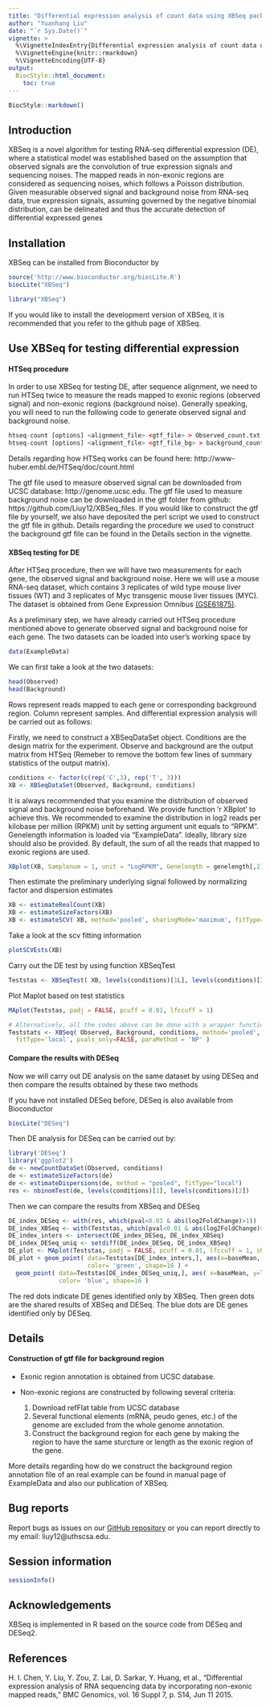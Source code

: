 ```yaml
---
title: "Differential expression analysis of count data using XBSeq package"
author: "Yuanhang Liu"
date: "`r Sys.Date()`"
vignette: >
  %\VignetteIndexEntry{Differential expression analysis of count data using XBSeq package}
  %\VignetteEngine{knitr::rmarkdown}
  %\VignetteEncoding{UTF-8} 
output: 
  BiocStyle::html_document:
    toc: true
---
```


```r
BiocStyle::markdown()
```

## Introduction 

XBSeq is a novel algorithm for testing RNA-seq differential expression (DE), where a statistical model was established based on the assumption that observed signals are the convolution of true expression signals and sequencing noises. The mapped reads in non-exonic regions are considered as sequencing noises, which follows a Poisson distribution. Given measurable observed signal and background noise from RNA-seq data, true expression signals, assuming governed by the negative binomial distribution, can be delineated and thus the accurate detection of differential expressed genes

## Installation 

XBSeq can be installed from Bioconductor by 
```r
source('http://www.bioconductor.org/biocLite.R')
biocLite("XBSeq")
```
```r
library("XBSeq")
```
If you would like to install the development version of XBSeq, it is recommended that you refer to the github page of XBSeq. 

## Use XBSeq for testing differential expression 

#### HTSeq procedure

In order to use XBSeq for testing DE, after sequence alignment, we need to run HTSeq twice to measure the reads mapped to exonic regions (observed signal) and non-exonic regions (background noise). Generally speaking, you will need to run the following code to generate observed signal and background noise. 

```r
htseq-count [options] <alignment_file> <gtf_file> > Observed_count.txt
htseq-count [options] <alignment_file> <gtf_file_bg> > background_count.txt
```

Details regarding how HTSeq works can be found here: http://www-huber.embl.de/HTSeq/doc/count.html

The gtf file used to measure observed signal can be downloaded from UCSC database: http://genome.ucsc.edu. The gtf file used to measure background noise can be downloaded in the gtf folder from github: https://github.com/Liuy12/XBSeq_files. If you would like to construct the gtf file by yourself, we also have deposited the perl script we used to construct the gtf file in github. Details regarding the procedure we used to construct the background gtf file can be found in the Details section in the vignette.

#### XBSeq testing for DE 

After HTSeq procedure, then we will have two measurements for each gene, the observed signal and background noise. Here we will use a mouse RNA-seq dataset, which contains 3 replicates of wild type mouse liver tissues (WT) and 3 replicates of Myc transgenic mouse liver tissues (MYC). The dataset is obtained from Gene Expression Omnibus [(GSE61875)](http://www.ncbi.nlm.nih.gov/geo/query/acc.cgi?acc=GSE61875). 

As a preliminary step, we have already carried out HTSeq procedure mentioned above to generate observed signal and background noise for each gene. The two datasets can be loaded into user's working space by 

```r
data(ExampleData)
```

We can first take a look at the two datasets:

```r
head(Observed)
head(Background)
```

Rows represent reads mapped to each gene or corresponding background region. Column represent samples. And differential expression analysis will be carried out as follows:

Firstly, we need to construct a XBSeqDataSet object. Conditions are the design matrix for the experiment. Observe and background are the output matrix from HTSeq (Remeber to remove the bottom few lines of summary statistics of the output matrix).  

```r
conditions <- factor(c(rep('C',3), rep('T', 3)))
XB <- XBSeqDataSet(Observed, Background, conditions)
```

It is always recommended that you examine the distribution of observed signal and background noise beforehand. We provide function 'r XBplot' to achieve this. We recommended to examine the distribution in log2 reads per kilobase per million (RPKM) unit by setting argument unit equals to "RPKM". Genelength information is loaded via "ExampleData". Ideally, library size should also be provided. By default, the sum of all the reads that mapped to exonic regions are used.

```r
XBplot(XB, Samplenum = 1, unit = "LogRPKM", Genelength = genelength[,2])
```

Then estimate the preliminary underlying signal followed by normalizing factor and dispersion estimates 

```r
XB <- estimateRealCount(XB)
XB <- estimateSizeFactors(XB)
XB <- estimateSCV( XB, method='pooled', sharingMode='maximum', fitType='local' )
```

Take a look at the scv fitting information 

```r
plotSCVEsts(XB)
```

Carry out the DE test by using function XBSeqTest

```r
Teststas <- XBSeqTest( XB, levels(conditions)[1L], levels(conditions)[2L], method ='NP')
```

Plot Maplot based on test statistics

```r
MAplot(Teststas, padj = FALSE, pcuff = 0.01, lfccuff = 1)
```

```r
# Alternatively, all the codes above can be done with a wrapper function XBSeq
Teststats <- XBSeq( Observed, Background, conditions, method='pooled', sharingMode='maximum',
  fitType='local', pvals_only=FALSE, paraMethod = 'NP' )
```

#### Compare the results with DESeq

Now we will carry out DE analysis on the same dataset by using DESeq and then compare the results obtained by these two methods

If you have not installed DESeq before, DESeq is also available from Bioconductor

```r
biocLite("DESeq")
```

Then DE analysis for DESeq can be carried out by:

```r
library('DESeq')
library('ggplot2')
de <- newCountDataSet(Observed, conditions)
de <- estimateSizeFactors(de)
de <- estimateDispersions(de, method = "pooled", fitType="local")
res <- nbinomTest(de, levels(conditions)[1], levels(conditions)[2])
```

Then we can compare the results from XBSeq and DESeq

```r
DE_index_DESeq <- with(res, which(pval<0.01 & abs(log2FoldChange)>1))
DE_index_XBSeq <- with(Teststas, which(pval<0.01 & abs(log2FoldChange)>1))
DE_index_inters <- intersect(DE_index_DESeq, DE_index_XBSeq)
DE_index_DESeq_uniq <- setdiff(DE_index_DESeq, DE_index_XBSeq)
DE_plot <- MAplot(Teststas, padj = FALSE, pcuff = 0.01, lfccuff = 1, shape=16)
DE_plot + geom_point( data=Teststas[DE_index_inters,], aes(x=baseMean, y=log2FoldChange),
                      color= 'green', shape=16 ) + 
  geom_point( data=Teststas[DE_index_DESeq_uniq,], aes( x=baseMean, y=log2FoldChange ),
              color= 'blue', shape=16 )
```

The red dots indicate DE genes identified only by XBSeq. Then green dots are the shared results of XBSeq and DESeq. The blue dots are DE genes identified only by DESeq. 

## Details 

#### Construction of gtf file for background region

* Exonic region annotation is obtained from UCSC database. 

* Non-exonic regions are constructed by following several criteria: 
    1. Download refFlat table from UCSC database 
    2. Several functional elements (mRNA, peudo genes, etc.) of the genome are excluded from the whole genome annotation. 
    3. Construct the background region for each gene by making the region to have the same sturcture or length as the exonic region of the gene. 

More details regarding how do we construct the background region annotation file of an real example can be found in manual page of ExampleData and also our publication of XBSeq.  

## Bug reports
Report bugs as issues on our [GitHub repository](https://github.com/Liuy12/XBSeq/issues) or you can report directly to my email: liuy12@uthscsa.edu.

## Session information 
```r
sessionInfo()
```

## Acknowledgements 
XBSeq is implemented in R based on the source code from DESeq and DESeq2. 

## References
H. I. Chen, Y. Liu, Y. Zou, Z. Lai, D. Sarkar, Y. Huang, et al., "Differential expression analysis of RNA sequencing data by incorporating non-exonic mapped reads," BMC Genomics, vol. 16 Suppl 7, p. S14, Jun 11 2015.